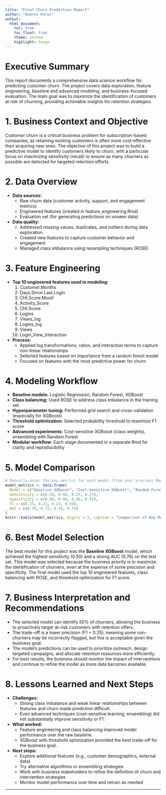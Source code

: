```yaml
---
title: "Final Churn Prediction Report"
author: "Andres Perez"
output:
  html_document:
    toc: true
    toc_float: true
    theme: united
    highlight: tango
---
```


# Executive Summary

This report documents a comprehensive data science workflow for predicting customer churn. The project covers data exploration, feature engineering, baseline and advanced modeling, and business-focused evaluation. The main goal was to maximize the identification of customers at risk of churning, providing actionable insights for retention strategies.

# 1. Business Context and Objective

Customer churn is a critical business problem for subscription-based companies, as retaining existing customers is often more cost-effective than acquiring new ones. The objective of this project was to build a predictive model to identify customers likely to churn, with a particular focus on maximizing sensitivity (recall) to ensure as many churners as possible are detected for targeted retention efforts.

# 2. Data Overview

- **Data sources:**
  - Raw churn data (customer activity, support, and engagement metrics)
  - Engineered features (created in feature_engineering.Rmd)
  - Evaluation set (for generating predictions on unseen data)
- **Data quality:**
  - Addressed missing values, duplicates, and outliers during data exploration
  - Created new features to capture customer behavior and engagement
  - Managed class imbalance using resampling techniques (ROSE)

# 3. Feature Engineering

- **Top 10 engineered features used in modeling:**
  1. Customer.Months
  2. Days.Since.Last.Login
  3. CHI.Score.Mon0
  4. Activity_Score
  5. CHI.Score
  6. Logins
  7. Views_log
  8. Logins_log
  9. Views
  10. Login_View_Interaction
- **Process:**
  - Applied log transformations, ratios, and interaction terms to capture non-linear relationships
  - Selected features based on importance from a random forest model
  - Focused on features with the most predictive power for churn

# 4. Modeling Workflow

- **Baseline models:** Logistic Regression, Random Forest, XGBoost
- **Class balancing:** Used ROSE to address class imbalance in the training set
- **Hyperparameter tuning:** Performed grid search and cross-validation (especially for XGBoost)
- **Threshold optimization:** Selected probability threshold to maximize F1 score
- **Advanced experiments:** Cost-sensitive XGBoost (class weights), ensembling with Random Forest
- **Modular workflow:** Each stage documented in a separate Rmd for clarity and reproducibility

# 5. Model Comparison

```r
# Manually enter the key metrics for each model (from your previous Rmds)
model_metrics <- data.frame(
  Model = c("Baseline XGBoost", "Cost-Sensitive XGBoost", "Random Forest", "Ensemble"),
  Sensitivity = c(0.50, 0.42, 0.27, 0.27),
  Specificity = c(0.89, 0.90, 0.95, 0.93),
  F1 = c(0.25, 0.23, 0.23, 0.19),
  AUC = c(0.76, 0.72, 0.78, 0.75)
)
knitr::kable(model_metrics, digits = 2, caption = "Comparison of Key Models on Test Set")
```

# 6. Best Model Selection

The best model for this project was the **Baseline XGBoost** model, which achieved the highest sensitivity (0.50) and a strong AUC (0.76) on the test set. This model was selected because the business priority is to maximize the identification of churners, even at the expense of some precision and specificity. The final model used the top 10 engineered features, class balancing with ROSE, and threshold optimization for F1 score.

# 7. Business Interpretation and Recommendations

- The selected model can identify 50% of churners, allowing the business to proactively target at-risk customers with retention offers.
- The trade-off is a lower precision (F1 = 0.25), meaning some non-churners may be incorrectly flagged, but this is acceptable given the business goal.
- The model's predictions can be used to prioritize outreach, design targeted campaigns, and allocate retention resources more efficiently.
- For best results, the business should monitor the impact of interventions and continue to refine the model as more data becomes available.

# 8. Lessons Learned and Next Steps

- **Challenges:**
  - Strong class imbalance and weak linear relationships between features and churn made prediction difficult.
  - Even advanced techniques (cost-sensitive learning, ensembling) did not substantially improve sensitivity or F1.
- **What worked:**
  - Feature engineering and class balancing improved model performance over the raw baseline.
  - XGBoost with threshold optimization provided the best trade-off for the business goal.
- **Next steps:**
  - Explore additional features (e.g., customer demographics, external data)
  - Try alternative algorithms or ensembling strategies
  - Work with business stakeholders to refine the definition of churn and intervention strategies
  - Monitor model performance over time and retrain as needed

---
